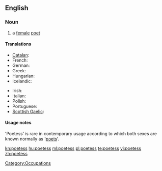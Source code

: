 ==English==
{{wikipedia}}

===Noun===
{{en-noun|es}}

# {{dated}} a [[female]] [[poet]]

====Translations====
{{trans-top|female poet}}
* [[Catalan]]: {{t|ca|poetessa|f}}
* French: {{t+|fr|poétesse|f}}
* German: {{t|de|Dichterin|f}}
* Greek: {{t+|el|ποιήτρια|f|tr=poiítria}}
* Hungarian: {{t+|hu|költőnő}}
* Icelandic: {{t-|is|skáldkona|f}}
{{trans-mid}}
* Irish: {{t|ga|banfhile|m}}
* Italian: {{t+|it|poetessa|f}}
* Polish: {{t+|pl|poetka|f}}
* Portuguese: {{t+|pt|poetisa|f}}
* [[Scottish Gaelic]]: {{t-|gd|bana-bhàrd|f|xs=Scottish Gaelic}}
{{trans-bottom}}

====Usage notes====
'Poetess' is rare in contemporary usage according to which both sexes are known normally as '[[poet]]s'.

[[Category:Occupations]]

[[kn:poetess]]
[[hu:poetess]]
[[ml:poetess]]
[[pl:poetess]]
[[te:poetess]]
[[vi:poetess]]
[[zh:poetess]]